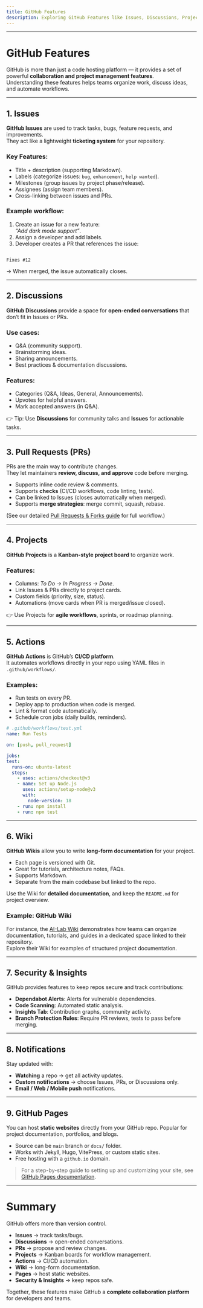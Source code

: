 ```yaml
---
title: GitHub Features
description: Exploring GitHub Features like Issues, Discussions, Projects, Actions, and Wikis
---
```


---

# GitHub Features

GitHub is more than just a code hosting platform — it provides a set of powerful **collaboration and project management features**.  
Understanding these features helps teams organize work, discuss ideas, and automate workflows.

---

## 1. Issues

**GitHub Issues** are used to track tasks, bugs, feature requests, and improvements.  
They act like a lightweight **ticketing system** for your repository.

### Key Features:

- Title + description (supporting Markdown).
- Labels (categorize issues: `bug`, `enhancement`, `help wanted`).
- Milestones (group issues by project phase/release).
- Assignees (assign team members).
- Cross-linking between issues and PRs.

### Example workflow:

1. Create an issue for a new feature:  
   _“Add dark mode support”_.
2. Assign a developer and add labels.
3. Developer creates a PR that references the issue:

```

Fixes #12

```

→ When merged, the issue automatically closes.

---

## 2. Discussions

**GitHub Discussions** provide a space for **open-ended conversations** that don’t fit in Issues or PRs.

### Use cases:

- Q&A (community support).
- Brainstorming ideas.
- Sharing announcements.
- Best practices & documentation discussions.

### Features:

- Categories (Q&A, Ideas, General, Announcements).
- Upvotes for helpful answers.
- Mark accepted answers (in Q&A).

👉 Tip: Use **Discussions** for community talks and **Issues** for actionable tasks.

---

## 3. Pull Requests (PRs)

PRs are the main way to contribute changes.  
They let maintainers **review, discuss, and approve** code before merging.

- Supports inline code review & comments.
- Supports **checks** (CI/CD workflows, code linting, tests).
- Can be linked to Issues (closes automatically when merged).
- Supports **merge strategies**: merge commit, squash, rebase.

(See our detailed [Pull Requests & Forks guide](./pr_fork) for full workflow.)

---

## 4. Projects

**GitHub Projects** is a **Kanban-style project board** to organize work.

### Features:

- Columns: _To Do → In Progress → Done_.
- Link Issues & PRs directly to project cards.
- Custom fields (priority, size, status).
- Automations (move cards when PR is merged/issue closed).

👉 Use Projects for **agile workflows**, sprints, or roadmap planning.

---

## 5. Actions

**GitHub Actions** is GitHub’s **CI/CD platform**.  
It automates workflows directly in your repo using YAML files in `.github/workflows/`.

### Examples:

- Run tests on every PR.
- Deploy app to production when code is merged.
- Lint & format code automatically.
- Schedule cron jobs (daily builds, reminders).

```yaml
# .github/workflows/test.yml
name: Run Tests

on: [push, pull_request]

jobs:
test:
  runs-on: ubuntu-latest
  steps:
    - uses: actions/checkout@v3
    - name: Set up Node.js
      uses: actions/setup-node@v3
      with:
        node-version: 18
    - run: npm install
    - run: npm test
```

---

## 6. Wiki

**GitHub Wikis** allow you to write **long-form documentation** for your project.

- Each page is versioned with Git.
- Great for tutorials, architecture notes, FAQs.
- Supports Markdown.
- Separate from the main codebase but linked to the repo.

Use the Wiki for **detailed documentation**, and keep the `README.md` for project overview.

### Example: GitHub Wiki

For instance, the [AI-Lab Wiki](https://github.com/MasterBhuvnesh/AI-Lab/wiki) demonstrates how teams can organize documentation, tutorials, and guides in a dedicated space linked to their repository.  
Explore their Wiki for examples of structured project documentation.

---

## 7. Security & Insights

GitHub provides features to keep repos secure and track contributions:

- **Dependabot Alerts**: Alerts for vulnerable dependencies.
- **Code Scanning**: Automated static analysis.
- **Insights Tab**: Contribution graphs, community activity.
- **Branch Protection Rules**: Require PR reviews, tests to pass before merging.

---

## 8. Notifications

Stay updated with:

- **Watching** a repo → get all activity updates.
- **Custom notifications** → choose Issues, PRs, or Discussions only.
- **Email / Web / Mobile push** notifications.

---

## 9. GitHub Pages

You can host **static websites** directly from your GitHub repo.
Popular for project documentation, portfolios, and blogs.

- Source can be `main` branch or `docs/` folder.
- Works with Jekyll, Hugo, VitePress, or custom static sites.
- Free hosting with a `github.io` domain.

> For a step-by-step guide to setting up and customizing your site, see [GitHub Pages documentation](./github_pages).

---

# Summary

GitHub offers more than version control.

- **Issues** → track tasks/bugs.
- **Discussions** → open-ended conversations.
- **PRs** → propose and review changes.
- **Projects** → Kanban boards for workflow management.
- **Actions** → CI/CD automation.
- **Wiki** → long-form documentation.
- **Pages** → host static websites.
- **Security & Insights** → keep repos safe.

Together, these features make GitHub a **complete collaboration platform** for developers and teams.
